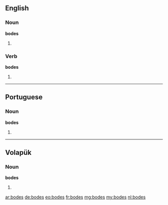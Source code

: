 ==English==

===Noun===
'''bodes'''

# {{plural of|bode}}

===Verb===
'''bodes'''

# {{en-third-person singular of|bode}}

----

==Portuguese==

===Noun===
'''bodes''' {{m}}

# {{plural of|bode|lang=pt}}

----

==Volapük==

===Noun===
'''bodes'''

# {{dative of|p=1|bod|lang=vo}}

[[ar:bodes]]
[[de:bodes]]
[[eo:bodes]]
[[fr:bodes]]
[[mg:bodes]]
[[my:bodes]]
[[nl:bodes]]